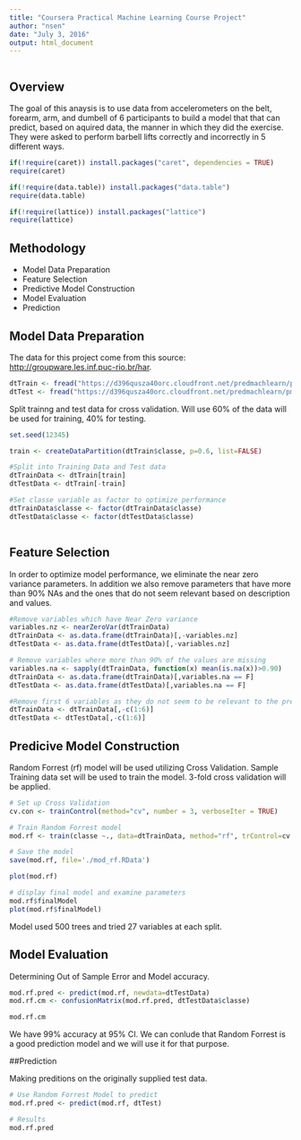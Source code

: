 ```yaml
---
title: "Coursera Practical Machine Learning Course Project"
author: "nsen"
date: "July 3, 2016"
output: html_document
---
```


```r

```

## Overview

The goal of this anaysis is to use data from accelerometers on the belt, forearm, arm, and dumbell of 6 participants to build a model that that can predict, based on aquired data, the manner in which they did the exercise. They were asked to perform barbell lifts correctly and incorrectly in 5 different ways.

```r
if(!require(caret)) install.packages("caret", dependencies = TRUE)
require(caret)

if(!require(data.table)) install.packages("data.table")
require(data.table)

if(!require(lattice)) install.packages("lattice")
require(lattice)
```

## Methodology

- Model Data Preparation
- Feature Selection
- Predictive Model Construction
- Model Evaluation
- Prediction


## Model Data Preparation

The data for this project come from this source: <http://groupware.les.inf.puc-rio.br/har>. 

```r
dtTrain <- fread("https://d396qusza40orc.cloudfront.net/predmachlearn/pml-training.csv")
dtTest <- fread("https://d396qusza40orc.cloudfront.net/predmachlearn/pml-testing.csv")
```

Split trainng and test data for cross validation. Will use 60% of the data will be used for training, 40% for testing.

```r
set.seed(12345)

train <- createDataPartition(dtTrain$classe, p=0.6, list=FALSE)

#Split into Training Data and Test data
dtTrainData <- dtTrain[train]
dtTestData <- dtTrain[-train]

#Set classe variable as factor to optimize performance
dtTrainData$classe <- factor(dtTrainData$classe)
dtTestData$classe <- factor(dtTestData$classe)



```

## Feature Selection
In order to optimize model performance, we eliminate the near zero variance parameters. In addition we also remove parameters that have more than 90% NAs and the ones that do not seem relevant based on description and values.

```r
#Remove variables which have Near Zero variance
variables.nz <- nearZeroVar(dtTrainData)
dtTrainData <- as.data.frame(dtTrainData)[,-variables.nz]
dtTestData <- as.data.frame(dtTestData)[,-variables.nz]

# Remove variables where more than 90% of the values are missing
variables.na <- sapply(dtTrainData, function(x) mean(is.na(x))>0.90)
dtTrainData <- as.data.frame(dtTrainData)[,variables.na == F]
dtTestData <- as.data.frame(dtTestData)[,variables.na == F]

#Remove first 6 variables as they do not seem to be relevant to the predition (using my own judgement here)
dtTrainData <- dtTrainData[,-c(1:6)]
dtTestData <- dtTestData[,-c(1:6)]
```

## Predicive Model Construction
Random Forrest (rf) model will be used utilizing Cross Validation. Sample Training data set will be used to train the model. 3-fold cross validation will be applied.

```r
# Set up Cross Validation
cv.con <- trainControl(method="cv", number = 3, verboseIter = TRUE)

# Train Random Forrest model
mod.rf <- train(classe ~., data=dtTrainData, method="rf", trControl=cv.con)

# Save the model
save(mod.rf, file='./mod_rf.RData')
```

```r
plot(mod.rf)

# display final model and examine parameters
mod.rf$finalModel
plot(mod.rf$finalModel)
```
Model used 500 trees and tried 27 variables at each split.

## Model Evaluation
Determining Out of Sample Error and Model accuracy.

```r
mod.rf.pred <- predict(mod.rf, newdata=dtTestData)
mod.rf.cm <- confusionMatrix(mod.rf.pred, dtTestData$classe)

mod.rf.cm
```
We have 99% accuracy at 95% CI. We can conlude that Random Forrest is a good prediction model and we will use it for that purpose.

##Prediction

Making preditions on the originally supplied test data.

```r

# Use Random Forrest Model to predict
mod.rf.pred <- predict(mod.rf, dtTest)

# Results
mod.rf.pred
```

